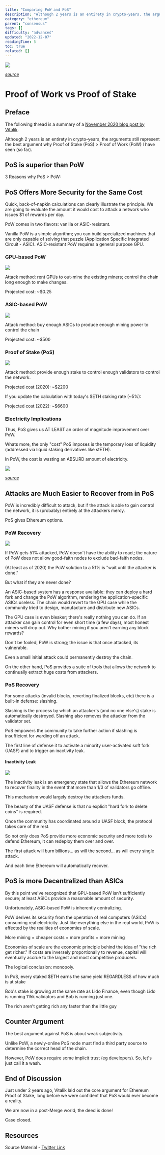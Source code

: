 ```yaml
---
title: "Comparing PoW and PoS"
description: "Although 2 years is an entirety in crypto-years, the arguments still represent the best argument why Proof of Stake (PoS) > Proof of Work (PoW) I have seen (so far)."
category: "ethereum"
parent: "consensus"
tags: []
difficulty: "advanced"
updated: "2022-12-07"
readingTime: 5
toc: true
related: []
---
```


![](/images/pow-vs-pos-banner.png)

[*source*](https://bitpay.com/blog/proof-of-work-vs-proof-of-stake/)

# Proof of Work vs Proof of Stake

## Preface

The following thread is a summary of a [November 2020 blog post by Vitalik](https://vitalik.ca/general/2020/11/06/pos2020.html). 

Although 2 years is an entirety in crypto-years, the arguments still represent the best argument why Proof of Stake (PoS) > Proof of Work (PoW) I have seen (so far).

## PoS is superior than PoW

3 Reasons why PoS > PoW: 

## PoS Offers More Security for the Same Cost 

Quick, back-of-napkin calculations can clearly illustrate the principle. We are going to evaluate the amount it would cost to attack a network who issues $1 of rewards per day.

PoW comes in two flavors: vanilla or ASIC-resistant. 

Vanilla PoW is a simple algorithm; you can build specialized machines that are only capable of solving that puzzle (Application Specific Integrated Circuit - ASIC). ASIC-resistant PoW requires a general purpose GPU.

### GPU-based PoW

![](/images/pow-vs-pos-1.jpeg)

Attack method: rent GPUs to out-mine the existing miners; control the chain long enough to make changes. 

Projected cost: ~$0.25

### ASIC-based PoW 

![](/images/pow-vs-pos-2.jpeg)

Attack method: buy enough ASICs to produce enough mining power to control the chain 

Projected cost: ~$500

### Proof of Stake (PoS)

![](/images/pow-vs-pos-3.jpeg)

Attack method: provide enough stake to control enough validators to control the network.

Projected cost (2020): ~$2200

If you update the calculation with today's $ETH staking rate (~5%):

Projected cost (2022): ~$6600

### Electricity Implications

Thus, PoS gives us AT LEAST an order of magnitude improvement over PoW.

Whats more, the only "cost" PoS imposes is the temporary loss of liquidity (addressed via liquid staking derivatives like stETH).

In PoW, the cost is wasting an ABSURD amount of electricity.

![](/images/pow-vs-pos-4.jpeg)

[*source*](https://flowingdata.com/2021/09/07/bitcoin-power-usage/)

## Attacks are Much Easier to Recover from in PoS

PoW is incredibly difficult to attack, but if the attack is able to gain control the network, it is (probably) entirely at the attackers mercy.

PoS gives Ethereum options.

### PoW Recovery

![](/images/pow-vs-pos-5.jpeg)

If PoW gets 51% attacked, PoW doesn't have the ability to react; the nature of PoW does not allow good-faith nodes to exclude bad-faith nodes. 

(At least as of 2020) the PoW solution to a 51% is "wait until the attacker is done." 

But what if they are never done?

An ASIC-based system has a response available: they can deploy a hard fork and change the PoW algorithm, rendering the application-specific ASICs useless. The chain would revert to the GPU case while the community tried to design, manufacture and distribute new ASICs.

The GPU case is even bleaker; there's really nothing you can do. If an attacker can gain control for even short time (a few days), most honest miners will drop out. Why bother mining if you aren't earning any block rewards?

Don't be fooled, PoW is strong; the issue is that once attacked, its vulnerable. 

Even a small initial attack could permanently destroy the chain. 

On the other hand, PoS provides a suite of tools that allows the network to continually extract huge costs from attackers.

### PoS Recovery

For some attacks (invalid blocks, reverting finalized blocks, etc) there is a built-in defense: slashing. 

Slashing is the process by which an attacker's (and no one else's) stake is automatically destroyed. Slashing also removes the attacker from the validator set.

PoS empowers the community to take further action if slashing is insufficient for warding off an attack. 

The first line of defense it to activate a minority user-activated soft fork (UASF) and to trigger an inactivity leak.

#### Inactivity Leak

![](/images/pow-vs-pos-6.jpeg)

The inactivity leak is an emergency state that allows the Ethereum network to recover finality in the event that more than 1/3 of validators go offline. 

This mechanism would largely destroy the attackers funds.

The beauty of the UASF defense is that no explicit "hard fork to delete coins" is required. 

Once the community has coordinated around a UASF block, the protocol takes care of the rest.

So not only does PoS provide more economic security and more tools to defend Ethereum, it can redeploy them over and over.

The first attack will burn billions... as will the second... as will every single attack.

And each time Ethereum will automatically recover.

## PoS is more Decentralized than ASICs

By this point we've recognized that GPU-based PoW isn't sufficiently secure; at least ASICs provide a reasonable amount of security.

Unfortunately, ASIC-based PoW is inherently centralizing.

PoW derives its security from the operation of real computers (ASICs) consuming real electricity. Just like everything else in the real world, PoW is affected by the realities of economies of scale. 

More mining = cheaper costs = more profits = more mining

Economies of scale are the economic principle behind the idea of "the rich get richer." If costs are inversely proportionally to revenue, capital will eventually accrue to the largest and most competitive producers. 

The logical conclusion: monopoly.

In PoS, every staked $ETH earns the same yield REGARDLESS of how much is at stake

Bob's stake is growing at the same rate as Lido Finance, even though Lido is running 115k validators and Bob is running just one.

The rich aren't getting rich any faster than the little guy

## Counter Argument

The best argument against PoS is about weak subjectivity.

Unlike PoW, a newly-online PoS node must find a third party source to determine the correct head of the chain.

However, PoW does require some implicit trust (eg developers). So, let's just call it a wash.

## End of Discussion

Just under 2 years ago, Vitalik laid out the core argument for Ethereum Proof of Stake, long before we were confident that PoS would ever become a reality.

We are now in a post-Merge world; the deed is done!

Case closed.

## Resources

Source Material - [Twitter Link](https://twitter.com/logarithmicrex/status/1578941538607845376)

